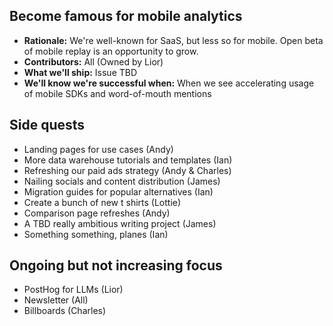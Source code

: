 ## Become famous for mobile analytics

- **Rationale:** We're well-known for SaaS, but less so for mobile. Open beta of mobile replay is an opportunity to grow. 
- **Contributors:** All (Owned by Lior)
- **What we'll ship:** Issue TBD
- **We'll know we're successful when:** When we see accelerating usage of mobile SDKs and word-of-mouth mentions

## Side quests

- Landing pages for use cases (Andy)
- More data warehouse tutorials and templates (Ian)
- Refreshing our paid ads strategy (Andy & Charles)
- Nailing socials and content distribution (James)
- Migration guides for popular alternatives (Ian)
- Create a bunch of new t shirts (Lottie)
- Comparison page refreshes (Andy)
- A TBD really ambitious writing project (James)
- Something something, planes (Ian)

## Ongoing but not increasing focus

- PostHog for LLMs (Lior)
- Newsletter (All)
- Billboards (Charles)